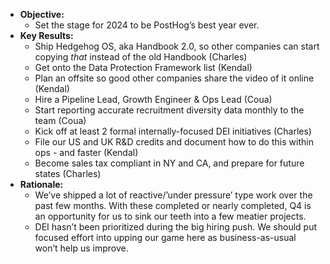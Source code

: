 * **Objective:**
    * Set the stage for 2024 to be PostHog’s best year ever.
* **Key Results:**
    * Ship Hedgehog OS, aka Handbook 2.0, so other companies can start copying _that_ instead of the old Handbook (Charles)
    * Get onto the Data Protection Framework list (Kendal)
    * Plan an offsite so good other companies share the video of it online (Kendal)
    * Hire a Pipeline Lead, Growth Engineer & Ops Lead (Coua)
    * Start reporting accurate recruitment diversity data monthly to the team (Coua)
    * Kick off at least 2 formal internally-focused DEI initiatives (Charles)
    * File our US and UK R&D credits and document how to do this within ops - and faster (Kendal)
    * Become sales tax compliant in NY and CA, and prepare for future states (Charles)
* **Rationale:**
    * We’ve shipped a lot of reactive/’under pressure’ type work over the past few months. With these completed or nearly completed, Q4 is an opportunity for us to sink our teeth into a few meatier projects. 
    * DEI hasn’t been prioritized during the big hiring push. We should put focused effort into upping our game here as business-as-usual won’t help us improve.
